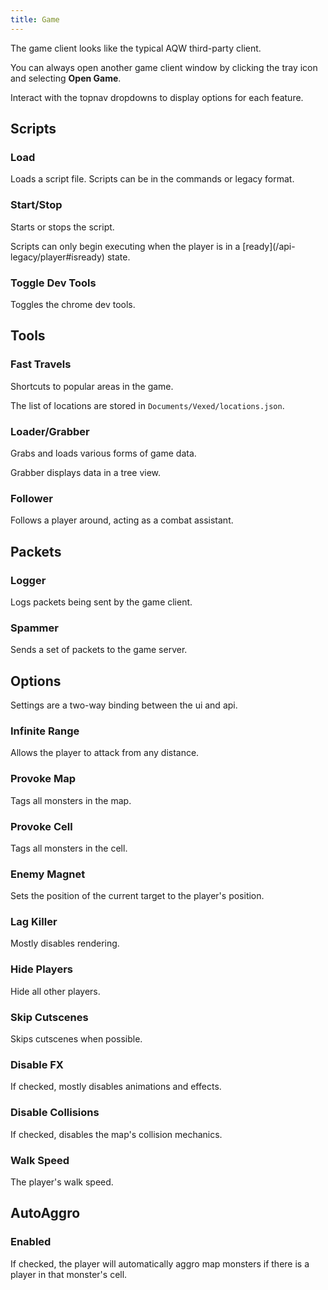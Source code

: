 ```yaml
---
title: Game
---
```



The game client looks like the typical AQW third-party client.

You can always open another game client window by clicking the tray icon and selecting **Open Game**.

Interact with the topnav dropdowns to display options for each feature.

## Scripts

### Load

Loads a script file. Scripts can be in the commands or legacy format.

### Start/Stop

Starts or stops the script.

<Aside>
Scripts can only begin executing when the player is in a [ready](/api-legacy/player#isready) state.
</Aside>

### Toggle Dev Tools

Toggles the chrome dev tools.

## Tools

### Fast Travels

Shortcuts to popular areas in the game.

The list of locations are stored in `Documents/Vexed/locations.json`.

### Loader/Grabber

Grabs and loads various forms of game data.

Grabber displays data in a tree view.

### Follower

Follows a player around, acting as a combat assistant.

## Packets

### Logger

Logs packets being sent by the game client.

### Spammer

Sends a set of packets to the game server.

## Options

<Aside type="tip">
Settings are a two-way binding between the ui and api.
</Aside>

### Infinite Range

Allows the player to attack from any distance.

### Provoke Map

Tags all monsters in the map.

### Provoke Cell

Tags all monsters in the cell.

### Enemy Magnet

Sets the position of the current target to the player's position.

### Lag Killer

Mostly disables rendering.

### Hide Players

Hide all other players.

### Skip Cutscenes

Skips cutscenes when possible.

### Disable FX

If checked, mostly disables animations and effects.

### Disable Collisions

If checked, disables the map's collision mechanics.

### Walk Speed

The player's walk speed.

## AutoAggro

### Enabled

If checked, the player will automatically aggro map monsters if there is a player in that monster's cell.